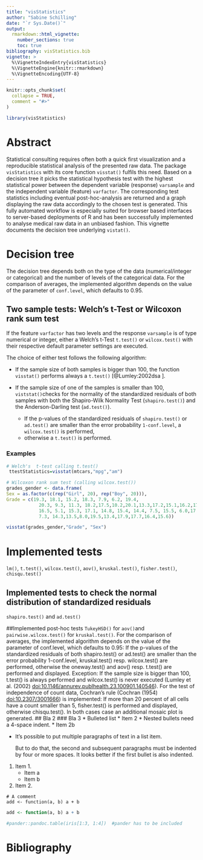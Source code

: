 ```yaml
---
title: "visStatistics"
author: "Sabine Schilling"
date: "`r Sys.Date()`"
output: 
  rmarkdown::html_vignette:
    number_sections: true
    toc: true
bibliography: visStatistics.bib
vignette: >
  %\VignetteIndexEntry{visStatistics}
  %\VignetteEngine{knitr::rmarkdown}
  %\VignetteEncoding{UTF-8}
---
```


```r
knitr::opts_chunk$set(
  collapse = TRUE,
  comment = "#>"
)
```

```r
library(visStatistics)
```

<!-- Unnumbered section -->
# Abstract{-}
Statistical consulting  requires often both a quick first visualization and a reproducible statistical analysis of the presented raw data. The package `visStatistics` with its core function `visstat()` fulfils this need. Based on a decision tree it picks the 
statistical hypothesis test  with the highest statistical power between the dependent variable (response) `varsample` and the independent variable (feature) `varfactor`. The corresponding test statistics including eventual post-hoc-analysis are returned and 
a graph displaying the raw data accordingly to the chosen test is generated. This fully automated workflow is especially suited for browser based interfaces to server-based deployments of R and has been successfully implemented to analyse medical raw data in an unbiased fashion.  This vignette  documents the decision tree underlying `vistat()`.

# Decision tree
The decision tree depends both on the type of the  data (numerical/integer or categorical) and the number of levels of the categorical data. For the comparison of averages, the implemented algorithm depends on the value of the parameter of `conf.level`, which defaults to 0.95.

## Two sample tests: Welch's t-Test or Wilcoxon rank sum test

If the feature `varfactor` has two levels and  the response `varsample` is of type numerical or integer, either a Welch's t-Test `t.test()` or `wilcox.test()`  with their respective default parameter settings are executed. 

The choice of either test follows the following algorithm: 

* If the sample size of both samples is bigger than 100, the function `visstat()` performs always a `t.test()` [@Lumley:2002dsa ]. 
* If the sample size of one of the samples is smaller  than 100, `viststat()`checks  for the normality of the standardized residuals of both samples with both the Shapiro-Wilk Normality Test (`shapiro.test()`) and the Anderson-Darling test (`ad.test()`).

    * If the p-values of the standardized residuals of  `shapiro.test()` or `ad.test()` are smaller than the error probability `1-conf.level`, a  `wilcox.test()` is performed, 
    * otherwise a `t.test()` is performed.

### Examples
```r
# Welch's  t-test calling t.test()
 ttestStatistics=visstat(mtcars,"mpg","am") 
```
```r
# Wilcoxon rank sum test (calling wilcox.test())
grades_gender <- data.frame(
Sex = as.factor(c(rep("Girl", 20), rep("Boy", 20))),
Grade = c(19.3, 18.1, 15.2, 18.3, 7.9, 6.2, 19.4, 
            20.3, 9.3, 11.3, 18.2,17.5,10.2,20.1,13.3,17.2,15.1,16.2,17.3,
            16.5, 5.1, 15.3, 17.1, 14.8, 15.4, 14.4, 7.5, 15.5, 6.0,17.4,
            7.3, 14.3,13.5,8.0,19.5,13.4,17.9,17.7,16.4,15.6))

visstat(grades_gender,"Grade", "Sex")
```

# Implemented tests
`lm()`, `t.test()`, `wilcox.test()`, `aov()`, `kruskal.test()`, `fisher.test()`, `chisqu.test()`

## Implemented tests to check the normal distribution of standardized residuals
`shapiro.test()` and `ad.test()`

##Implemented post-hoc tests
`TukeyHSD()` for `aov() `and `pairwise.wilcox.test()` for `kruskal.test()`.
    For the comparison of averages, the implemented algorithm  depends on the value of the parameter of conf.level, which defaults to 0.95: 
    If the p-values of the standardized residuals of both shapiro.test() or ad.test() are smaller 
    than the error probability 1-conf.level, kruskal.test() resp. wilcox.test() are performed, otherwise the oneway.test()
    and aov() resp. t.test() are performed and displayed. Exception: 
    If the sample size is bigger than 100, t.test() is always performed and wilcox.test() is never executed 
    (Lumley et al. (2002) <doi:10.1146/annurev.publhealth.23.100901.140546>). 
    For the test of independence of count data, Cochran's rule (Cochran (1954) <doi:10.2307/3001666>) is implemented: 
    If more than 20 percent of all cells have a count smaller than 5, fisher.test() is performed and displayed,
    otherwise chisqu.test(). In both cases case an additional mosaic plot is generated. 
## Bla 2
###  Bla 3
* Bulleted list
* Item 2
    * Nested bullets need a 4-space indent.
    * Item 2b

* It's possible to put multiple paragraphs of text in a list item. 

    But to do that, the second and subsequent paragraphs must be
    indented by four or more spaces. It looks better if the first
    bullet is also indented.
    
1.  Item 1.
    *  Item a
    *  Item b
1.  Item 2.    
 
 
```
# A comment
add <- function(a, b) a + b
```    
```r
add <- function(a, b) a + b
```    
```r
#pander::pandoc.table(iris[1:3, 1:4])  #pander has to be included 
```
# Bibliography